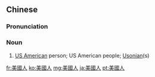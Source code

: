 ==Chinese==
{{zh-forms|s=美国人|type=21}}

===Pronunciation===
{{zh-pron
|m=měiguórén
|c=mei5 gwok3 jan4
|mn=Bí-kok-lâng
|cat=n
}}

===Noun===
{{zh-noun}}

# [[US American]] person; US American people; [[Usonian]](s)
#: {{zh-x|亞裔 美國人|'''Americans''' of Asian descent}}

{{zh-cat|Nationalities}}

[[fr:美國人]]
[[ko:美國人]]
[[mg:美國人]]
[[ja:美國人]]
[[pt:美國人]]
